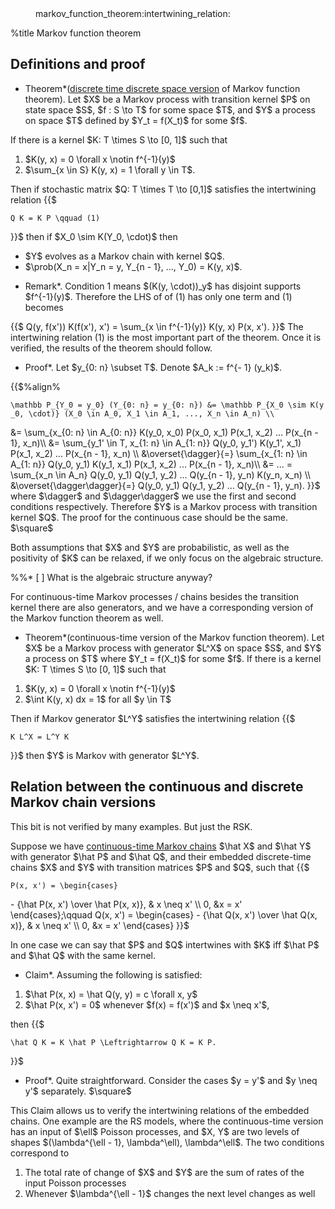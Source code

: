 :markov_function_theorem:intertwining_relation:

%title Markov function theorem

== Definitions and proof ==
*Theorem*([[stochastic_processes|discrete time discrete space version]] of Markov function theorem). Let $X$ be a Markov process with transition kernel $P$ on state space $S$, $f : S \to T$ for some space $T$, and $Y$ a process on space $T$ defined by $Y_t = f(X_t)$ for some $f$. 
If there is a kernel $K: T \times S \to [0, 1]$ such that 

# $K(y, x) = 0 \forall x \notin f^{-1}(y)$
# $\sum_{x \in S} K(y, x) = 1 \forall y \in T$. 

Then if stochastic matrix $Q: T \times T \to [0,1]$ satisfies the intertwining relation
{{$
 Q K = K P \qquad (1)
}}$
then if $X_0 \sim K(Y_0, \cdot)$ then 
* $Y$ evolves as a Markov chain with kernel $Q$.
* $\prob(X_n = x|Y_n = y, Y_{n - 1}, ..., Y_0) = K(y, x)$.

*Remark*. Condition 1 means $(K(y, \cdot))_y$ has disjoint supports $f^{-1}(y)$. Therefore the LHS of of (1) has only one term and (1) becomes
{{$
Q(y, f(x')) K(f(x'), x') = \sum_{x \in f^{-1}(y)} K(y, x) P(x, x').
}}$
The intertwining relation (1) is the most important part of the theorem.
Once it is verified, the results of the theorem should follow.

*Proof*. Let $y_{0: n} \subset T$. Denote $A_k := f^{- 1} (y_k)$.
{{$%align%
 \mathbb P_{Y_0 = y_0} (Y_{0: n} = y_{0: n}) &= \mathbb P_{X_0 \sim K(y_0, \cdot)} (X_0 \in A_0, X_1 \in A_1, ..., X_n \in A_n) \\
&= \sum_{x_{0: n} \in A_{0: n}} K(y_0, x_0) P(x_0, x_1) P(x_1, x_2) ... P(x_{n - 1}, x_n)\\
&= \sum_{y_1' \in T, x_{1: n} \in A_{1: n}} Q(y_0, y_1') K(y_1', x_1) P(x_1, x_2) ... P(x_{n - 1}, x_n) \\
&\overset{\dagger}{=} \sum_{x_{1: n} \in A_{1: n}} Q(y_0, y_1) K(y_1, x_1) P(x_1, x_2) ... P(x_{n - 1}, x_n)\\
&= ... = \sum_{x_n \in A_n} Q(y_0, y_1) Q(y_1, y_2) ... Q(y_{n - 1}, y_n) K(y_n, x_n) \\
&\overset{\dagger\dagger}{=} Q(y_0, y_1) Q(y_1, y_2) ... Q(y_{n - 1}, y_n).
}}$
where $\dagger$ and $\dagger\dagger$ we use the first and second conditions respectively.
Therefore $Y$ is a Markov process with transition kernel $Q$. The proof for the continuous case should be the same.  $\square$

Both assumptions that $X$ and $Y$ are probabilistic, as well as the positivity of $K$ can be relaxed, if we only focus on the algebraic structure.

%%* [ ]  What is the algebraic structure anyway?

For continuous-time Markov processes / chains besides the transition kernel there are also generators, and we have a corresponding version of the Markov function theorem as well.

*Theorem*(continuous-time version of the Markov function theorem). Let $X$ be a Markov process with generator $L^X$ on space $S$, and $Y$ a process on $T$ where $Y_t = f(X_t)$ for some $f$. If there is a kernel $K: T \times S \to [0, 1]$ such that 
# $K(y, x) = 0 \forall x \notin f^{-1}(y)$ 
# $\int K(y, x) dx = 1$ for all $y \in T$ 
Then if Markov generator $L^Y$ satisfies the intertwining relation
{{$
 K L^X = L^Y K
}}$
then $Y$ is Markov with generator $L^Y$.

== Relation between the continuous and discrete Markov chain versions ==
This bit is not verified by many examples. But just the RSK.

Suppose we have [[markov|continuous-time Markov chains]] $\hat X$ and $\hat Y$ with generator $\hat P$ and $\hat Q$, and their embedded discrete-time chains $X$ and $Y$ with transition matrices $P$ and $Q$, such that
{{$
 P(x, x') = \begin{cases}
- {\hat P(x, x') \over \hat P(x, x)}, & x \neq x' \\
0, &x = x'
\end{cases};\qquad
Q(x, x') = \begin{cases}
- {\hat Q(x, x') \over \hat Q(x, x)}, & x \neq x' \\
0, &x = x'
\end{cases}
}}$

In one case we can say that $P$ and $Q$ intertwines with $K$ iff $\hat P$ and $\hat Q$ with the same kernel.

*Claim*. Assuming the following is satisfied:
# $\hat P(x, x) = \hat Q(y, y) = c \forall x, y$
# $\hat P(x, x') = 0$ whenever $f(x) = f(x')$ and $x \neq x'$,
then
{{$
 \hat Q K = K \hat P \Leftrightarrow Q K = K P.
}}$

*Proof*. Quite straightforward. Consider the cases $y = y'$ and $y \neq y'$ separately. $\square$

This Claim allows us to verify the intertwining relations of the embedded chains. One example are the RS models, where the continuous-time version has an input of $\ell$ Poisson processes, and $X, Y$ are two levels of shapes $(\lambda^{\ell - 1}, \lambda^\ell), \lambda^\ell$. 
The two conditions correspond to
# The total rate of change of $X$ and $Y$ are the sum of rates of the input Poisson processes
# Whenever $\lambda^{\ell - 1}$ changes the next level changes as well

